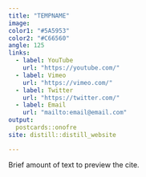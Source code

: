 ```yaml
---
title: "TEMPNAME"
image: 
color1: "#5A5953"
color2: "#C66560"
angle: 125
links:
  - label: YouTube
    url: "https://youtube.com/"
  - label: Vimeo
    url: "https://vimeo.com/"
  - label: Twitter
    url: "https://twitter.com/"
  - label: Email
    url: "mailto:email@email.com"
output:
  postcards::onofre
site: distill::distill_website

---
```

 
Brief amount of text to preview the cite.


